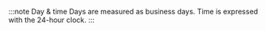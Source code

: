 :::note Day & time
Days are measured as business days. Time is expressed with the 24-hour clock.
:::